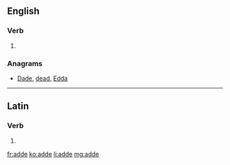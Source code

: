 ==English==

===Verb===
{{head|en|verb}}

# {{obsolete spelling of|add|lang=en}}

===Anagrams===
* [[Dade#English|Dade]], [[dead#English|dead]], [[Edda#English|Edda]]

----

==Latin==

===Verb===
{{la-verb-form|adde}}

# {{conjugation of|addō||2|s|pres|act|imp|lang=la}}

[[fr:adde]]
[[ko:adde]]
[[li:adde]]
[[mg:adde]]